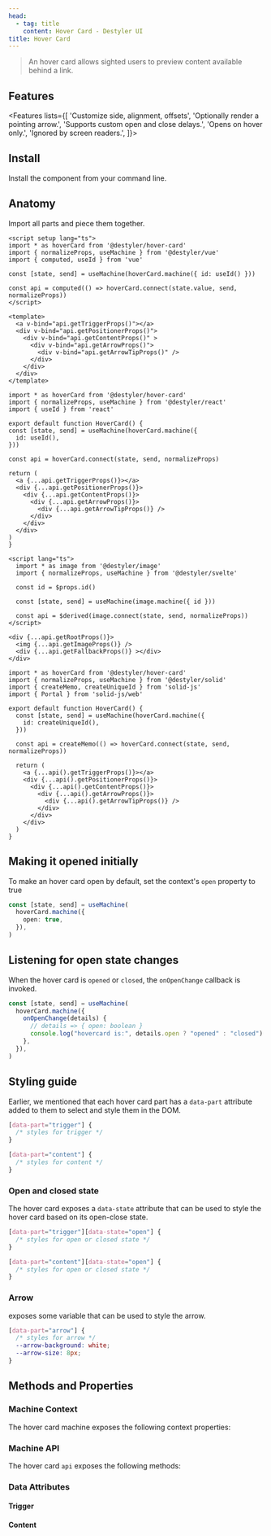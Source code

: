```yaml
---
head:
  - tag: title
    content: Hover Card - Destyler UI
title: Hover Card
---
```



> An hover card allows sighted users to preview content available behind a link.

<PreviewCode name="hover-card"></PreviewCode>

## Features

<Features lists={[
  'Customize side, alignment, offsets',
  'Optionally render a pointing arrow.',
  'Supports custom open and close delays.',
  'Opens on hover only.',
  'Ignored by screen readers.',
]}>
</Features>

## Install

Install the component from your command line.

<InstallShell name="hover-card" />


## Anatomy

Import all parts and piece them together.

<FrameworkLayout>

  <div slot='vue'>

  ```vue
  <script setup lang="ts">
import * as hoverCard from '@destyler/hover-card'
import { normalizeProps, useMachine } from '@destyler/vue'
import { computed, useId } from 'vue'

const [state, send] = useMachine(hoverCard.machine({ id: useId() }))

const api = computed(() => hoverCard.connect(state.value, send, normalizeProps))
</script>

<template>
    <a v-bind="api.getTriggerProps()"></a>
    <div v-bind="api.getPositionerProps()">
      <div v-bind="api.getContentProps()" >
        <div v-bind="api.getArrowProps()">
          <div v-bind="api.getArrowTipProps()" />
        </div>
      </div>
    </div>
</template>

  ```

  </div>
  <div slot='react'>

  ```tsx
  import * as hoverCard from '@destyler/hover-card'
import { normalizeProps, useMachine } from '@destyler/react'
import { useId } from 'react'

export default function HoverCard() {
  const [state, send] = useMachine(hoverCard.machine({
    id: useId(),
  }))

  const api = hoverCard.connect(state, send, normalizeProps)

  return (
    <a {...api.getTriggerProps()}></a>
    <div {...api.getPositionerProps()}>
      <div {...api.getContentProps()}>
        <div {...api.getArrowProps()}>
          <div {...api.getArrowTipProps()} />
        </div>
      </div>
    </div>
  )
}

  ```

  </div>
  <div slot='svelte'>

  ```svelte
  <script lang="ts">
    import * as image from '@destyler/image'
    import { normalizeProps, useMachine } from '@destyler/svelte'

    const id = $props.id()

    const [state, send] = useMachine(image.machine({ id }))

    const api = $derived(image.connect(state, send, normalizeProps))
  </script>

  <div {...api.getRootProps()}>
    <img {...api.getImageProps()} />
    <div {...api.getFallbackProps()} ></div>
  </div>
  ```

  </div>
  <div slot='solid'>

  ```tsx
  import * as hoverCard from '@destyler/hover-card'
  import { normalizeProps, useMachine } from '@destyler/solid'
  import { createMemo, createUniqueId } from 'solid-js'
  import { Portal } from 'solid-js/web'

  export default function HoverCard() {
    const [state, send] = useMachine(hoverCard.machine({
      id: createUniqueId(),
    }))

    const api = createMemo(() => hoverCard.connect(state, send, normalizeProps))

    return (
      <a {...api().getTriggerProps()}></a>
      <div {...api().getPositionerProps()}>
        <div {...api().getContentProps()}>
          <div {...api().getArrowProps()}>
            <div {...api().getArrowTipProps()} />
          </div>
        </div>
      </div>
    )
  }
  ```

  </div>

</FrameworkLayout>

## Making it opened initially

To make an hover card open by default, set the context's `open` property to true

```ts
const [state, send] = useMachine(
  hoverCard.machine({
    open: true,
  }),
)
```

## Listening for open state changes

When the hover card is `opened` or `closed`, the `onOpenChange` callback is invoked.

```ts
const [state, send] = useMachine(
  hoverCard.machine({
    onOpenChange(details) {
      // details => { open: boolean }
      console.log("hovercard is:", details.open ? "opened" : "closed")
    },
  }),
)
```

## Styling guide

Earlier, we mentioned that each hover card part has a `data-part` attribute added to them to
select and style them in the DOM.

```css
[data-part="trigger"] {
  /* styles for trigger */
}

[data-part="content"] {
  /* styles for content */
}
```

### Open and closed state

The hover card exposes a `data-state` attribute that can be used to style
the hover card based on its open-close state.

```css
[data-part="trigger"][data-state="open"] {
  /* styles for open or closed state */
}

[data-part="content"][data-state="open"] {
  /* styles for open or closed state */
}
```

### Arrow

exposes some variable that can be used to style the arrow.

```css
[data-part="arrow"] {
  /* styles for arrow */
  --arrow-background: white;
  --arrow-size: 8px;
}
```


## Methods and Properties

### Machine Context

The hover card machine exposes the following context properties:

<MachineTable name="hover-card"></MachineTable>

### Machine API

The hover card `api` exposes the following methods:

<APITable name="hover-card"></APITable>

### Data Attributes

#### Trigger

<StyleTable component="hover-card" nodeType="Trigger" />

#### Content

<StyleTable component="hover-card" nodeType="Content" />
